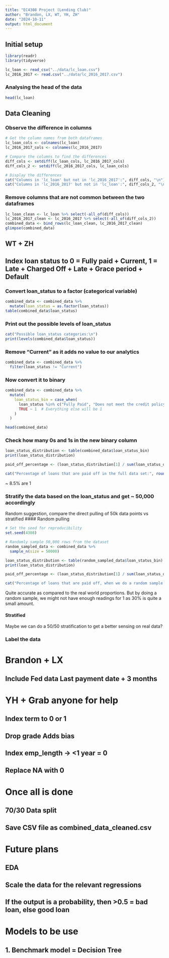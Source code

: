 ```yaml
---
title: "EC4308 Project (Lending Club)"
author: "Brandon, LX, WT, YH, ZH"
date: "2024-10-11"
output: html_document
---
```


## Initial setup
```r
library(readr)
library(tidyverse)

lc_loan <- read_csv("../data/lc_loan.csv")
lc_2016_2017 <- read.csv("../data/lc_2016_2017.csv")
```

### Analysing the head of the data
```r
head(lc_loan)
```

## Data Cleaning
### Observe the difference in columns
```r
# Get the column names from both dataframes
lc_loan_cols <- colnames(lc_loan)
lc_2016_2017_cols <- colnames(lc_2016_2017)

# Compare the columns to find the differences
diff_cols <- setdiff(lc_loan_cols, lc_2016_2017_cols)
diff_cols_2 <- setdiff(lc_2016_2017_cols, lc_loan_cols)

# Display the differences
cat("Columns in 'lc_loan' but not in 'lc_2016_2017':", diff_cols, "\n")
cat("Columns in 'lc_2016_2017' but not in 'lc_loan':", diff_cols_2, "\n")
```

### Remove columns that are not common between the two dataframes
```r
lc_loan_clean <- lc_loan %>% select(-all_of(diff_cols))
lc_2016_2017_clean <- lc_2016_2017 %>% select(-all_of(diff_cols_2))
combined_data <- bind_rows(lc_loan_clean, lc_2016_2017_clean)
glimpse(combined_data)
```

## WT + ZH
## Index loan status to 0 = Fully paid + Current, 1 = Late + Charged Off + Late  + Grace period + Default
### Convert loan_status to a factor (categorical variable)
```r
combined_data <- combined_data %>%
  mutate(loan_status = as.factor(loan_status))
table(combined_data$loan_status)
```


### Print out the possible levels of loan_status
```r
cat("Possible loan_status categories:\n")
print(levels(combined_data$loan_status))
```

### Remove "Current" as it adds no value to our analytics
```r
combined_data <- combined_data %>%
  filter(loan_status != "Current")
```


### Now convert it to binary 
```r
combined_data <- combined_data %>%
  mutate(
    loan_status_bin = case_when(
      loan_status %in% c("Fully Paid", "Does not meet the credit policy. Status:Fully Paid") ~ 0,
      TRUE ~ 1  # Everything else will be 1
    )
  )

head(combined_data)
```

### Check how many 0s and 1s in the new binary column
```r
loan_status_distribution <- table(combined_data$loan_status_bin)
print(loan_status_distribution)

paid_off_percentage <- (loan_status_distribution[1] / sum(loan_status_distribution)) * 100

cat("Percentage of loans that are paid off in the full data set:", round(paid_off_percentage, 2), "%\n")

```
~ 8.5% are 1

### Stratify the data based on the loan_status and get ~ 50,000 accordingly
Random suggestion, compare the direct pulling of 50k data points vs stratified
#### Random pulling
```r
# Set the seed for reproducibility
set.seed(4308)

# Randomly sample 50,000 rows from the dataset
random_sampled_data <- combined_data %>%
  sample_n(size = 50000)

loan_status_distribution <- table(random_sampled_data$loan_status_bin)
print(loan_status_distribution)

paid_off_percentage <- (loan_status_distribution[1] / sum(loan_status_distribution)) * 100

cat("Percentage of loans that are paid off, when we do a random sample of 50,000:", round(paid_off_percentage, 2), "%\n")
```
Quite accurate as compared to the real world proportions. But by doing a random sample, we might not have enough readings for 1 as 30% is quite a small amount.

#### Stratified
Maybe we can do a 50/50 stratification to get a better sensing on real data?

### Label the data

# Brandon + LX
## Include Fed data Last payment date + 3 months

# YH + Grab anyone for help
## Index term to 0 or 1
## Drop grade Adds bias
## Index emp_length -> <1 year = 0
## Replace NA with 0

# Once all is done
## 70/30 Data split
## Save CSV file as combined_data_cleaned.csv

# Future plans
## EDA
## Scale the data for the relevant regressions
## If the output is a probability, then >0.5 = bad loan, else good loan

# Models to be use
## 1. Benchmark model = Decision Tree


